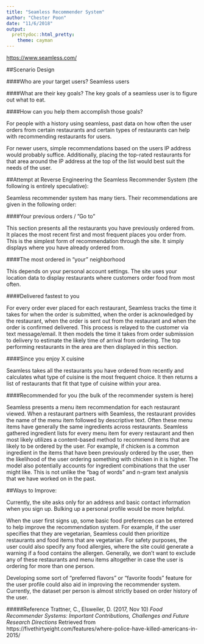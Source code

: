 ```yaml
---
title: "Seamless Recommender System"
author: "Chester Poon"
date: "11/6/2018"
output: 
  prettydoc::html_pretty:
    theme: cayman
---
```


<https://www.seamless.com/>

##Scenario Design

####Who are your target users?
Seamless users

####What are their key goals?
The key goals of a seamless user is to figure out what to eat.

####How can you help them accomplish those goals?

For people with a history using seamless, past data on how often the user orders from certain restaurants and certain types of restaurants can help with recommending restaurants for users.

For newer users, simple recommendations based on the users IP address would probably suffice. Additionally, placing the top-rated restaurants for that area around the IP address at the top of the list would best suit the needs of the user.
 
##Attempt at Reverse Engineering the Seamless Recommender System (the following is entirely speculative):

Seamless recommender system has many tiers. Their recommendations are given in the following order:

####Your previous orders / ”Go to”

This section presents all the restaurants you have previously ordered from. It places the most recent first and most frequent places you order from. This is the simplest form of recommendation through the site. It simply displays where you have already ordered from.

####The most ordered  in “your” neighborhood

This depends on your personal account settings. The site uses your location data to display restaurants where customers order food from most often.

####Delivered fastest to you

For every order ever placed for each restaurant, Seamless tracks the time it takes for when the order is submitted, when the order is acknowledged by the restaurant, when the order is sent out from the restaurant and when the order is confirmed delivered. This process is relayed to the customer via text message/email. It then models the time it takes from order submission to delivery to estimate the likely time of arrival from ordering. The top performing restaurants in the area are then displayed in this section.

####Since you enjoy X cuisine

Seamless takes all the restaurants you have ordered from recently and calculates what type of cuisine is the most frequent choice. It then returns a list of restaurants that fit that type of cuisine within your area.

####Recommended for you (the bulk of the recommender system is here)

Seamless presents a menu item recommendation for each restaurant viewed. When a restaurant partners with Seamless, the restaurant provides the name of the menu item followed by descriptive text. Often these menu items have generally the same ingredients across restaurants. Seamless gathered ingredient lists for every menu item for every restaurant and then most likely utilizes a content-based method to recommend items that are likely to be ordered by the user. For example, if chicken is a common ingredient in the items that have been previously ordered by the user, then the likelihood of the user ordering something with chicken in it is higher. The model also potentially accounts for ingredient combinations that the user might like. This is not unlike the “bag of words” and n-gram text analysis that we have worked on in the past.

##Ways to Improve:

Currently, the site asks only for an address and basic contact information when you sign up. Bulking up a personal profile would be more helpful.

When the user first signs up, some basic food preferences can be entered to help improve the recommendation system. For example, if the user specifies that they are vegetarian, Seamless could then prioritize restaurants and food items that are vegetarian. For safety purposes, the user could also specify any food allergies, where the site could generate a warning if a food contains the allergen. Generally, we don’t want to exclude any of these restaurants and menu items altogether in case the user is ordering for more than one person.

Developing some sort of “preferred flavors” or “favorite foods” feature for the user profile could also aid in improving the recommender system. Currently, the dataset per person is almost strictly based on order history of the user.

#####Reference
Trattner, C., Elsweiler, D. (2017, Nov 10) *Food Recommender Systems: Important Contributions, Challenges and Future Research Directions* Retrieved from https://fivethirtyeight.com/features/where-police-have-killed-americans-in-2015/